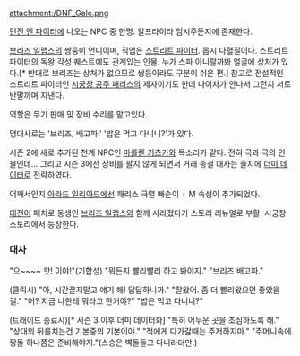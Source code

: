 attachment:/DNF_Gale.png

[[던전 앤 파이터]]에 나오는 NPC 중 한명. 알프라이라 임시주둔지에 존재한다.

[[브리즈 일랩스]]의 쌍둥이 언니이며, 직업은 [[스트리트 파이터(던전 앤 파이터)|스트리트 파이터]]. 몹시 다혈질이다. 스트리트파이터의 독왕 각성 퀘스트에도 관계있는 인물. 누가 스파 아니랄까봐 얼굴에 상처가 있다.[* 반대로 브리즈는 상처가 없으므로 쌍둥이라도 구분이 쉬운 편.] 참고로 전설적인 스트리트 파이터인 [[시궁창 공주 패리스]]의 제자이기도 한데 나이차가 안나서 그런지 서로 반말까며 지낸다.

역할은 무기 판매 및 장비 수리를 맡고있다.

명대사로는 '브리즈, 배고파.'  '밥은 먹고 다니니?'가 있다.

시즌 2에 새로 추가된 천계 NPC인 [[마를렌 키츠카]]와 목소리가 같다. 전혀 극과 극의 인물인데... 그리고 시즌 3에선 장비를 팔지 않게 되면서 거래 종결 대사는 졸지에 [[더미 데이터]]로 전락하였다.

어째서인지 [[아라드 일리아드]]에선 패리스 극렬 빠순이 + M 속성이 추가되었다.

[[대전이]] 패치로 동생인 [[브리즈 일랩스]]와 함께 사라졌다가 스토리 리뉴얼로 부활. 시궁창 스토리에서 등장한다.

=== 대사 ===
"으~~~~ 핫! 이야!"(기합성)
"뭐든지 빨리빨리 하고 봐야지."
"브리즈 배고파."

(클릭시)
"아, 시간끌지말고 얘기 해! 답답하니까."
"잘왔어. 좀 더 빨리왔으면 좋았을걸."
"어? 지금 나한테 뭐라고 한거야?"
"밥은 먹고 다니니?"

(트래이드 종료시)[* 시즌 3 이후 더미 데이터화]
"특히 어두운 곳을 조심하도록 해."
"상대의 뒤를치는건 기본중의 기본이야."
"적에게 다가갈때는 주저하지마."
"주머니속에 짱돌 하나쯤은 준비해야지."(스승은 벽돌들고 다니라더만.)
